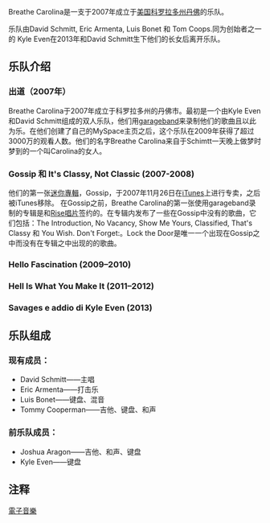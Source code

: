 
{{藝人
| 姓名 = Breathe Carolina
| 類型 = 樂隊
| 图片 = Breathe Carolina.jpg
| 图片简介 = Breathe Carolina在其2009年的演唱会上
| 國籍 = {{USA}}
| 网站 = [http://www.breathecarolina.net/ breathecarolina.net]
| 音樂類型 = {{unbulleted list|[[电子音乐|电子音乐]]|[[摇滚乐|摇滚乐]]}}
| 活跃年代 = 2007年至今
}}


Breathe Carolina是一支于2007年成立于[[美国|美国]][[科罗拉多州|科罗拉多州]][[丹佛|丹佛]]的乐队。

乐队由David Schmitt, Eric Armenta, Luis Bonet 和 Tom Coops.同为创始者之一的 Kyle Even在2013年和David Schmitt生下他们的长女后离开乐队。

== 乐队介绍 ==
=== 出道（2007年） ===
Breathe Carolina于2007年成立于科罗拉多州的丹佛市。最初是一个由Kyle Even和David Schmitt组成的双人乐队，他们用[[garageband|garageband]]来录制他们的歌曲且以此为乐。在他们创建了自己的MySpace主页之后，这个乐队在2009年获得了超过3000万的观看人数。他们的名字Breathe Carolina来自于Schimtt一天晚上做梦时梦到的一个叫Carolina的女人。
=== Gossip 和 It's Classy, Not Classic (2007-2008) ===
他们的第一张[[迷你專輯|迷你專輯]]，Gossip，于2007年11月26日在[[iTunes|iTunes]]上进行专卖，之后被iTunes移除。
在Gossip之前，Breathe Carolina的第一张使用garageband录制的专辑是和[[Rise唱片|Rise唱片]]签约的。在专辑内发布了一些在Gossip中没有的歌曲，它们包括：The Introduction, No Vacancy, Show Me Yours, Classified, That's Classy 和 You Wish. Don't Forget:。Lock the Door是唯一一个出现在Gossip之中而没有在专辑之中出现的的歌曲。
=== Hello Fascination (2009–2010) ===
=== Hell Is What You Make It (2011–2012) ===
=== Savages e addio di Kyle Even (2013) ===
== 乐队组成 ==
=== 现有成员： ===
* David Schmitt——主唱
* Eric Armenta——打击乐
* Luis Bonet——键盘、混音
* Tommy Cooperman——吉他、键盘、和声
=== 前乐队成员： ===
* Joshua Aragon——吉他、和声、键盘
* Kyle Even——键盘
== 注释 ==
<references/>

</div>

[[Category:電子音樂|]]